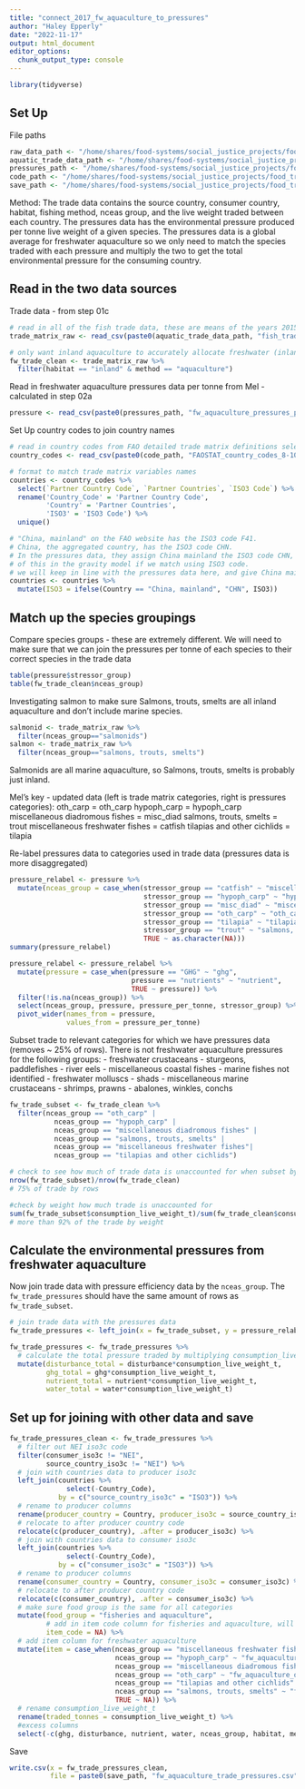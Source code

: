 ```yaml
---
title: "connect_2017_fw_aquaculture_to_pressures"
author: "Haley Epperly"
date: "2022-11-17"
output: html_document
editor_options: 
  chunk_output_type: console
---
```


```r
library(tidyverse)
```
## Set Up

File paths
```r
raw_data_path <- "/home/shares/food-systems/social_justice_projects/food_trade_pressures/raw_data/"
aquatic_trade_data_path <- "/home/shares/food-systems/social_justice_projects/food_trade_pressures/output_data/01c_allocate_unknown_trade_fish_consumption/"
pressures_path <- "/home/shares/food-systems/social_justice_projects/food_trade_pressures/output_data/02b_fw_aquaculture_pressures/"
code_path <- "/home/shares/food-systems/social_justice_projects/food_trade_pressures/raw_data/Codes/"
save_path <- "/home/shares/food-systems/social_justice_projects/food_trade_pressures/output_data/04a_connect_fw_aquaculture_pressures/"
```


Method:
The trade data contains the source country, consumer country, habitat, fishing method, nceas group, and the live weight traded between each country. The pressures data has the environmental pressure produced per tonne live weight of a given species. The pressures data is a global average for freshwater aquaculture so we only need to match the species traded with each pressure and multiply the two to get the total environmental pressure for the consuming country.

## Read in the two data sources

Trade data - from step 01c
```r
# read in all of the fish trade data, these are means of the years 2015-2019
trade_matrix_raw <- read_csv(paste0(aquatic_trade_data_path, "fish_trade_matrix_w_unknowns_allocated.csv")) # read in the updated data

# only want inland aquaculture to accurately allocate freshwater (inland) aquaculture pressures
fw_trade_clean <- trade_matrix_raw %>% 
  filter(habitat == "inland" & method == "aquaculture")


```

Read in freshwater aquaculture pressures data per tonne from Mel - calculated in step 02a
```r
pressure <- read_csv(paste0(pressures_path, "fw_aquaculture_pressures_per_tonne.csv")) 
```

Set Up country codes to join country names
```r
# read in country codes from FAO detailed trade matrix definitions selecting the partner country group tab (reported country group tab says data unavailable)
country_codes <- read_csv(paste0(code_path, "FAOSTAT_country_codes_8-10-2022.csv"))

# format to match trade matrix variables names
countries <- country_codes %>% 
  select(`Partner Country Code`, `Partner Countries`, `ISO3 Code`) %>% 
  rename('Country_Code' = 'Partner Country Code',
         'Country' = 'Partner Countries',
         'ISO3' = 'ISO3 Code') %>% 
  unique()

# "China, mainland" on the FAO website has the ISO3 code F41.
# China, the aggregated country, has the ISO3 code CHN.
# In the pressures data, they assign China mainland the ISO3 code CHN, so we need to be aware
# of this in the gravity model if we match using ISO3 code. 
# we will keep in line with the pressures data here, and give China mainland the ISO3 code CHN.
countries <- countries %>% 
  mutate(ISO3 = ifelse(Country == "China, mainland", "CHN", ISO3))

```

## Match up the species groupings
Compare species groups - these are extremely different. We will need to make sure that we can join the pressures per tonne of each species to their correct species in the trade data
```r
table(pressure$stressor_group)
table(fw_trade_clean$nceas_group)
```

Investigating salmon to make sure Salmons, trouts, smelts are all inland aquaculture and don't include marine species.
```r
salmonid <- trade_matrix_raw %>% 
  filter(nceas_group=="salmonids")
salmon <- trade_matrix_raw %>% 
  filter(nceas_group=="salmons, trouts, smelts")
```
Salmonids are all marine aquaculture, so Salmons, trouts, smelts is probably just inland.

Mel's key - updated data (left is trade matrix categories, right is pressures categories):
oth_carp = oth_carp 
hypoph_carp = hypoph_carp
miscellaneous diadromous fishes = misc_diad 
salmons, trouts, smelts = trout
miscellaneous freshwater fishes = catfish
tilapias and other cichlids = tilapia

Re-label pressures data to categories used in trade data (pressures data is more disaggregated)
```r
pressure_relabel <- pressure %>% 
  mutate(nceas_group = case_when(stressor_group == "catfish" ~ "miscellaneous freshwater fishes",
                                 stressor_group == "hypoph_carp" ~ "hypoph_carp",
                                 stressor_group == "misc_diad" ~ "miscellaneous diadromous fishes",
                                 stressor_group == "oth_carp" ~ "oth_carp",
                                 stressor_group == "tilapia" ~ "tilapias and other cichlids",
                                 stressor_group == "trout" ~ "salmons, trouts, smelts",
                                 TRUE ~ as.character(NA)))
summary(pressure_relabel)

pressure_relabel <- pressure_relabel %>% 
  mutate(pressure = case_when(pressure == "GHG" ~ "ghg",
                              pressure == "nutrients" ~ "nutrient",
                              TRUE ~ pressure)) %>% 
  filter(!is.na(nceas_group)) %>% 
  select(nceas_group, pressure, pressure_per_tonne, stressor_group) %>% 
  pivot_wider(names_from = pressure,
              values_from = pressure_per_tonne)

```

Subset trade to relevant categories for which we have pressures data (removes ~ 25% of rows). There is not freshwater aquaculture pressures for the following groups:
- freshwater crustaceans
- sturgeons, paddlefishes
- river eels
- miscellaneous coastal fishes
- marine fishes not identified
- freshwater molluscs
- shads
- miscellaneous marine crustaceans
- shrimps, prawns
- abalones, winkles, conchs

```r
fw_trade_subset <- fw_trade_clean %>% 
  filter(nceas_group == "oth_carp" | 
           nceas_group == "hypoph_carp" |
           nceas_group == "miscellaneous diadromous fishes" |
           nceas_group == "salmons, trouts, smelts" |
           nceas_group == "miscellaneous freshwater fishes"|
           nceas_group == "tilapias and other cichlids")

# check to see how much of trade data is unaccounted for when subset by available pressure data
nrow(fw_trade_subset)/nrow(fw_trade_clean)
# 75% of trade by rows

#check by weight how much trade is unaccounted for
sum(fw_trade_subset$consumption_live_weight_t)/sum(fw_trade_clean$consumption_live_weight_t)
# more than 92% of the trade by weight
```


## Calculate the environmental pressures from freshwater aquaculture
Now join trade data with pressure efficiency data by the `nceas_group`. The `fw_trade_pressures` should have the same amount of rows as `fw_trade_subset`.
```r
# join trade data with the pressures data
fw_trade_pressures <- left_join(x = fw_trade_subset, y = pressure_relabel, by = "nceas_group")

fw_trade_pressures <- fw_trade_pressures %>% 
  # calculate the total pressure traded by multiplying consumption_live_weight_t by the pressure efficiency
  mutate(disturbance_total = disturbance*consumption_live_weight_t,
         ghg_total = ghg*consumption_live_weight_t,
         nutrient_total = nutrient*consumption_live_weight_t,
         water_total = water*consumption_live_weight_t) 
```

## Set up for joining with other data and save
```r
fw_trade_pressures_clean <- fw_trade_pressures %>% 
  # filter out NEI iso3c code
  filter(consumer_iso3c != "NEI",
         source_country_iso3c != "NEI") %>% 
  # join with countries data to producer iso3c
  left_join(countries %>% 
              select(-Country_Code),
            by = c("source_country_iso3c" = "ISO3")) %>%
  # rename to producer columns
  rename(producer_country = Country, producer_iso3c = source_country_iso3c) %>% 
  # relocate to after producer country code
  relocate(c(producer_country), .after = producer_iso3c) %>% 
  # join with countries data to consumer iso3c
  left_join(countries %>% 
              select(-Country_Code),
            by = c("consumer_iso3c" = "ISO3")) %>%
  # rename to producer columns
  rename(consumer_country = Country, consumer_iso3c = consumer_iso3c) %>% 
  # relocate to after producer country code
  relocate(c(consumer_country), .after = consumer_iso3c) %>% 
  # make sure food group is the same for all categories
  mutate(food_group = "fisheries and aquaculture",
         # add in item code column for fisheries and aquaculture, will be NA
         item_code = NA) %>% 
  # add item column for freshwater aquaculture
  mutate(item = case_when(nceas_group == "miscellaneous freshwater fishes" ~ "fw_aquaculture_miscellaneous_freshwater_fishes",
                          nceas_group == "hypoph_carp" ~ "fw_aquaculture_hypoph_carp",
                          nceas_group == "miscellaneous diadromous fishes" ~ "fw_aquaculture_miscellaneous_diadromous_fishes",
                          nceas_group == "oth_carp" ~ "fw_aquaculture_oth_carp",
                          nceas_group == "tilapias and other cichlids" ~ "fw_aquaculture_tilapias_and_other_cichlids",
                          nceas_group == "salmons, trouts, smelts" ~ "fw_aquaculture_salmons_trouts_smelts",
                          TRUE ~ NA)) %>% 
  # rename consumption_live_weight_t
  rename(traded_tonnes = consumption_live_weight_t) %>% 
  #excess columns
  select(-c(ghg, disturbance, nutrient, water, nceas_group, habitat, method, stressor_group))

```

Save
```r
write.csv(x = fw_trade_pressures_clean,
          file = paste0(save_path, "fw_aquaculture_trade_pressures.csv"))
```

